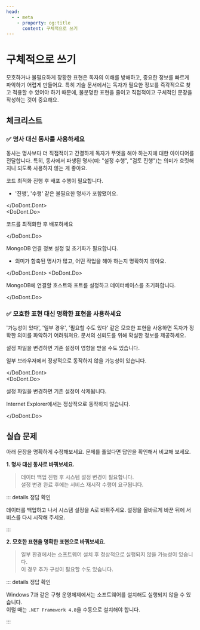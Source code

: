 ```yaml
---
head:
  - - meta
    - property: og:title
      content: 구체적으로 쓰기
---
```



# 구체적으로 쓰기

모호하거나 불필요하게 장황한 표현은 독자의 이해를 방해하고, 중요한 정보를 빠르게 파악하기 어렵게 만들어요. 특히 기술 문서에서는 독자가 필요한 정보를 즉각적으로 찾고 적용할 수 있어야 하기 때문에, 불분명한 표현을 줄이고 직접적이고 구체적인 문장을 작성하는 것이 중요해요.

## 체크리스트

### ✅ 명사 대신 동사를 사용하세요

동사는 명사보다 더 직접적이고 간결하게 독자가 무엇을 해야 하는지에 대한 아이디어를 전달합니다. 특히, 동사에서 파생된 명사(예: "설정 수행", "검토 진행")는 의미가 흐릿해지니 되도록 사용하지 않는 게 좋아요.

<DoDont>
<DoDont.Dont>

코드 최적화 진행 후 배포 수행이 필요합니다.

- '진행', '수행' 같은 불필요한 명사가 포함됐어요.

</DoDont.Dont>  
<DoDont.Do>

코드를 최적화한 후 배포하세요

</DoDont.Do>
</DoDont>

<DoDont>
<DoDont.Dont>

MongoDB 연결 정보 설정 및 초기화가 필요합니다.

- 의미가 함축된 명사가 많고, 어떤 작업을 해야 하는지 명확하지 않아요.

</DoDont.Dont>
<DoDont.Do>

MongoDB에 연결할 호스트와 포트를 설정하고 데이터베이스를 초기화합니다.

</DoDont.Do>
</DoDont>

### ✅ 모호한 표현 대신 명확한 표현을 사용하세요

'가능성이 있다', '일부 경우', '필요할 수도 있다' 같은 모호한 표현을 사용하면 독자가 정확한 의미를 파악하기 어려워져요. 문서의 신뢰도를 위해 확실한 정보를 제공하세요.

<DoDont>
<DoDont.Dont>

설정 파일을 변경하면 기존 설정이 영향을 받을 수도 있습니다.

일부 브라우저에서 정상적으로 동작하지 않을 가능성이 있습니다.

</DoDont.Dont>  
<DoDont.Do>

설정 파일을 변경하면 기존 설정이 삭제됩니다.

Internet Explorer에서는 정상적으로 동작하지 않습니다.

</DoDont.Do>
</DoDont>

## 실습 문제

아래 문장을 명확하게 수정해보세요. 문제를 풀었다면 답안을 확인해서 비교해 보세요.

**1. 명사 대신 동사로 바꿔보세요.**

> 데이터 백업 진행 후 시스템 설정 변경이 필요합니다.  
> 설정 변경 완료 후에는 서비스 재시작 수행이 요구됩니다.

::: details 정답 확인

데이터를 백업하고 나서 시스템 설정을 A로 바꿔주세요.
설정을 올바르게 바꾼 뒤에 서비스를 다시 시작해 주세요.

:::

**2. 모호한 표현을 명확한 표현으로 바꿔보세요.**

> 일부 환경에서는 소프트웨어 설치 후 정상적으로 실행되지 않을 가능성이 있습니다.  
> 이 경우 추가 구성이 필요할 수도 있습니다.

::: details 정답 확인

Windows 7과 같은 구형 운영체제에서는 소프트웨어를 설치해도 실행되지 않을 수 있습니다.  
이럴 때는 `.NET Framework 4.8`을 수동으로 설치해야 합니다.

:::
